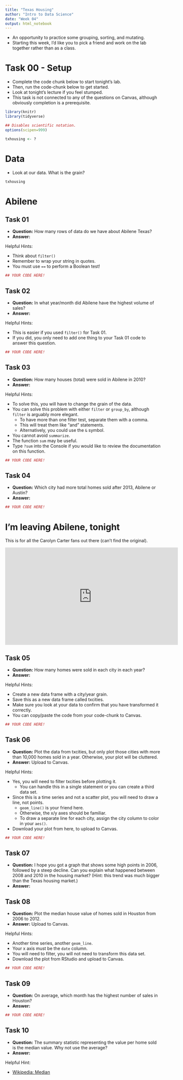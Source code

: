 ```yaml
---
title: "Texas Housing"
author: "Intro to Data Science"
date: "Week 04"
output: html_notebook
---
```


- An opportunity to practice some grouping, sorting, and mutating.
- Starting this week, I'd like you to pick a friend and work on the lab together rather than as a class.

# Task 00 - Setup

- Complete the code chunk below to start tonight's lab.
- Then, run the code-chunk below to get started.
- Look at tonight's lecture if you feel stumped.
- This task is not connected to any of the questions on Canvas, although obviously completion is a prerequisite.

```r
library(knitr)
library(tidyverse)

## Disables scientific notation.
options(scipen=999)

txhousing <- ?
```

# Data

- Look at our data. What is the grain?

```r
txhousing
```



# Abilene

## Task 01

- **Question:** How many rows of data do we have about Abilene Texas?
- **Answer:** 

Helpful Hints:

- Think about `filter()`
- Remember to wrap your string in quotes.
- You must use `==` to perform a Boolean test!

```r
## YOUR CODE HERE!

```

## Task 02

- **Question:** In what year/month did Abilene have the highest volume of sales?
- **Answer:**

Helpful Hints:

- This is easier if you used `filter()` for Task 01.
- If you did, you only need to add one thing to your Task 01 code to answer this question.

```r
## YOUR CODE HERE!

```

## Task 03

- **Question:** How many houses (total) were sold in Abilene in 2010?
- **Answer:**

Helpful Hints:

- To solve this, you will have to change the grain of the data.
- You can solve this problem with either `filter` or `group_by`, although `filter` is arguably more elegant.
    - To have more than one filter test, separate them with a comma.
    - This will treat them like "and" statements.
    - Alternatively, you could use the `&` symbol.
- You cannot avoid `summarize`.
- The function `sum` may be useful.
- Type `?sum` into the Console if you would like to review the documentation on this function.

```r
## YOUR CODE HERE!

```

## Task 04

- **Question:** Which city had more total homes sold after 2013, Abilene or Austin?
- **Answer:**

```r
## YOUR CODE HERE!

```

# I'm leaving Abilene, tonight

This is for all the Carolyn Carter fans out there (can't find the original).

<iframe width="560" height="315" src="https://www.youtube.com/embed/C2oUbDd3Jn8" frameborder="0" allow="accelerometer; autoplay; clipboard-write; encrypted-media; gyroscope; picture-in-picture" allowfullscreen></iframe>

## Task 05

- **Question:** How many homes were sold in each city in each year?
- **Answer:**

Helpful Hints:

- Create a new data frame with a city/year grain.
- Save this as a new data frame called txcities.
- Make sure you look at your data to confirm that you have transformed it correctly.
- You can copy/paste the code from your code-chunk to Canvas.

```r
## YOUR CODE HERE!

```

## Task 06

- **Question:** Plot the data from txcities, but only plot those cities with more than 10,000 homes sold in a year. Otherwise, your plot will be cluttered.
- **Answer:** Upload to Canvas.

Helpful Hints:

- Yes, you will need to filter txcities before plotting it.
    - You can handle this in a single statement or you can create a third data set.
- Since this is a time series and not a scatter plot, you will need to draw a line, not points.
    - `geom_line()` is your friend here.
    - Otherwise, the x/y axes should be familiar.
    - To draw a separate line for each city, assign the city column to color in your `aes()`.
- Download your plot from here, to upload to Canvas.

```r
## YOUR CODE HERE!

```

## Task 07

- **Question:** I hope you got a graph that shows some high points in 2006, followed by a steep decline. Can you explain what happened between 2008 and 2010 in the housing market? (Hint: this trend was much bigger than the Texas housing market.)
- **Answer:** 

## Task 08

- **Question:** Plot the median house value of homes sold in Houston from 2006 to 2012.
- **Answer:** Upload to Canvas.

Helpful Hints:

- Another time series, another `geom_line`.
- Your x axis must be the `date` column.
- You will need to filter, you will not need to transform this data set.
- Download the plot from RStudio and upload to Canvas.

```r
## YOUR CODE HERE!

```

## Task 09

- **Question:** On average, which month has the highest number of sales in Houston?
- **Answer:** 

```r
## YOUR CODE HERE!

```

## Task 10

- **Question:** The summary statistic representing the value per home sold is the median value. Why not use the average?
- **Answer:** 

Helpful Hint:

- [Wikipedia: Median](https://en.wikipedia.org/wiki/Median)